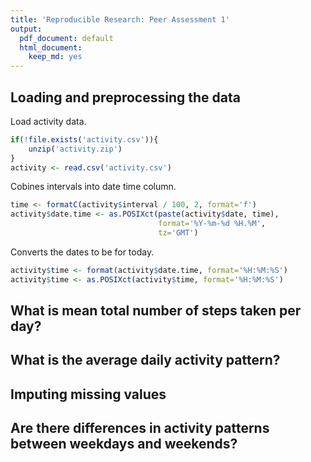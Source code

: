 ```yaml
---
title: 'Reproducible Research: Peer Assessment 1'
output:
  pdf_document: default
  html_document:
    keep_md: yes
---
```



## Loading and preprocessing the data

Load activity data.
```r
if(!file.exists('activity.csv')){
    unzip('activity.zip')
}
activity <- read.csv('activity.csv')
```

Cobines intervals into date time column.
```r
time <- formatC(activity$interval / 100, 2, format='f')
activity$date.time <- as.POSIXct(paste(activity$date, time),
                                 format='%Y-%m-%d %H.%M',
                                 tz='GMT')
```

Converts the dates to be for today.
```r
activity$time <- format(activity$date.time, format='%H:%M:%S')
activity$time <- as.POSIXct(activity$time, format='%H:%M:%S')
```


## What is mean total number of steps taken per day?



## What is the average daily activity pattern?



## Imputing missing values



## Are there differences in activity patterns between weekdays and weekends?
